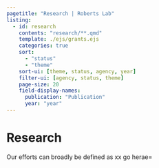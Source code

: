 ```yaml
---
pagetitle: "Research | Roberts Lab"
listing:
  - id: research
    contents: "research/**.qmd"
    template: ./ejs/grants.ejs
    categories: true
    sort:
      - "status"
      - "theme"
    sort-ui: [theme, status, agency, year]
    filter-ui: [agency, status, theme]
    page-size: 20
    field-display-names: 
      publication: "Publication"
      year: "year"
---
```


# Research

Our efforts can broadly be defined as xx go herae=

::: {#research}
:::
